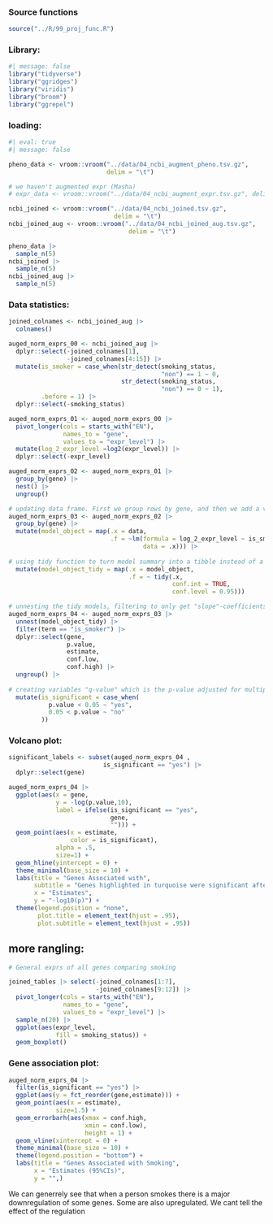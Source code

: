 ### Source functions

```r
source("../R/99_proj_func.R")
```

### Library:

```r
#| message: false
library("tidyverse")
library("ggridges")
library("viridis")
library("broom")
library("ggrepel")
```

### loading:

```r
#| eval: true
#| message: false

pheno_data <- vroom::vroom("../data/04_ncbi_augment_pheno.tsv.gz",
                           delim = "\t")

# we haven't augmented expr (Masha)
# expr_data <- vroom::vroom("../data/04_ncbi_augment_expr.tsv.gz", delim = "\t")

ncbi_joined <- vroom::vroom("../data/04_ncbi_joined.tsv.gz",
                             delim = "\t")
ncbi_joined_aug <- vroom::vroom("../data/04_ncbi_joined_aug.tsv.gz",
                                 delim = "\t")

pheno_data |> 
  sample_n(5)
ncbi_joined |> 
  sample_n(5)
ncbi_joined_aug |> 
  sample_n(5)
```

### Data statistics:

```r

joined_colnames <- ncbi_joined_aug |> 
  colnames()

auged_norm_exprs_00 <- ncbi_joined_aug |> 
  dplyr::select(-joined_colnames[1],
                -joined_colnames[4:15]) |>
  mutate(is_smoker = case_when(str_detect(smoking_status, 
                                          "non") == 1 ~ 0,
                               str_detect(smoking_status, 
                                          "non") == 0 ~ 1),
         .before = 1) |>
  dplyr::select(-smoking_status)

auged_norm_exprs_01 <- auged_norm_exprs_00 |>
  pivot_longer(cols = starts_with("EN"),
               names_to = "gene",
               values_to = "expr_level") |>
  mutate(log_2_expr_level =log2(expr_level)) |>
  dplyr::select(-expr_level)

auged_norm_exprs_02 <- auged_norm_exprs_01 |>
  group_by(gene) |>
  nest() |>
  ungroup()

# updating data frame. First we group rows by gene, and then we add a variable containing model fitted to expression level against early_metastasis variable
auged_norm_exprs_03 <- auged_norm_exprs_02 |>
  group_by(gene) |>
  mutate(model_object = map(.x = data,
                            .f = ~lm(formula = log_2_expr_level ~ is_smoker,
                                     data = .x))) |>
  
# using tidy function to turn model summary into a tibble instead of a list  
  mutate(model_object_tidy = map(.x = model_object,
                                 .f = ~ tidy(.x,
                                             conf.int = TRUE,
                                             conf.level = 0.95)))

# unnesting the tidy models, filtering to only get "slope"-coefficients for models and selecting desired variables
auged_norm_exprs_04 <- auged_norm_exprs_03 |>
  unnest(model_object_tidy) |>
  filter(term == "is_smoker") |>
  dplyr::select(gene, 
                p.value, 
                estimate, 
                conf.low, 
                conf.high) |>
  ungroup() |>
  
# creating variables "q-value" which is the p-value adjusted for multiple comparisons and "is_significant" which indicates whether observations are statistically significant when using a level of significance of 0.0
  mutate(is_significant = case_when(
           p.value < 0.05 ~ "yes",
           0.05 < p.value ~ "no"
         ))
```

### Volcano plot:

```r
significant_labels <- subset(auged_norm_exprs_04 , 
                          is_significant == "yes") |>
  dplyr::select(gene)

auged_norm_exprs_04 |>
  ggplot(aes(x = gene,
             y = -log(p.value,10),
             label = ifelse(is_significant == "yes", 
                            gene, 
                            ""))) + 
  geom_point(aes(x = estimate, 
                 color = is_significant),
             alpha = .5,
             size=1) +
  geom_hline(yintercept = 0) +
  theme_minimal(base_size = 10) +
  labs(title = "Genes Associated with",
       subtitle = "Genes highlighted in turquoise were significant after multiple testing correction",
       x = "Estimates",
       y = "-log10(p)") +
  theme(legend.position = "none",
        plot.title = element_text(hjust = .95),
        plot.subtitle = element_text(hjust = .95))
```

## more rangling:

```r

# General exprs of all genes comparing smoking

joined_tables |> select(-joined_colnames[1:7],
                        -joined_colnames[9:12]) |>
  pivot_longer(cols = starts_with("EN"),
               names_to = "gene",
               values_to = "expr_level") |>
  sample_n(20) |>
  ggplot(aes(expr_level, 
             fill = smoking_status)) +
  geom_boxplot()
```

### Gene association plot:

```r

auged_norm_exprs_04 |>
  filter(is_significant == "yes") |>
  ggplot(aes(y = fct_reorder(gene,estimate))) + 
  geom_point(aes(x = estimate), 
             size=1.5) +
  geom_errorbarh(aes(xmax = conf.high,
                     xmin = conf.low),
                     height = 1) +
  geom_vline(xintercept = 0) +
  theme_minimal(base_size = 10) +
  theme(legend.position = "bottom") +
  labs(title = "Genes Associated with Smoking",
       x = "Estimates (95%CIs)",
       y = "",)
```

We can generrely see that when a person smokes there is a major downregulation of some genes. Some are also upregulated. We cant tell the effect of the regulation
